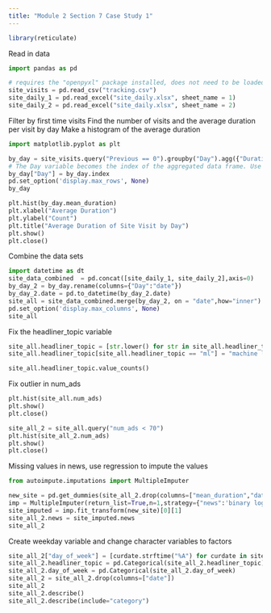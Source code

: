---
title: "Module 2 Section 7 Case Study 1"
---

```{r}
library(reticulate)
```

Read in data
```{python}
import pandas as pd

# requires the "openpyxl" package installed, does not need to be loaded
site_visits = pd.read_csv("tracking.csv")
site_daily_1 = pd.read_excel("site_daily.xlsx", sheet_name = 1)
site_daily_2 = pd.read_excel("site_daily.xlsx", sheet_name = 2)
```

Filter by first time visits
Find the number of visits and the average duration per visit by day
Make a histogram of the average duration
```{python}
import matplotlib.pyplot as plt

by_day = site_visits.query("Previous == 0").groupby("Day").agg({"Duration":"mean","Day":"count"}).rename(columns={"Duration":"mean_duration","Day":"num_visits"})
# The Day variable becomes the index of the aggregated data frame. Use this to make it part of the data frame as well
by_day["Day"] = by_day.index
pd.set_option('display.max_rows', None)
by_day

plt.hist(by_day.mean_duration)
plt.xlabel("Average Duration")
plt.ylabel("Count")
plt.title("Average Duration of Site Visit by Day")
plt.show()
plt.close()

```

Combine the data sets
```{python}
import datetime as dt
site_data_combined  = pd.concat([site_daily_1, site_daily_2],axis=0)
by_day_2 = by_day.rename(columns={"Day":"date"})
by_day_2.date = pd.to_datetime(by_day_2.date)
site_all = site_data_combined.merge(by_day_2, on = "date",how="inner")
pd.set_option('display.max_columns', None)
site_all
```

Fix the headliner_topic variable
```{python}

site_all.headliner_topic = [str.lower() for str in site_all.headliner_topic]
site_all.headliner_topic[site_all.headliner_topic == "ml"] = "machine learning"

site_all.headliner_topic.value_counts()
```

Fix outlier in num_ads
```{python}
plt.hist(site_all.num_ads)
plt.show()
plt.close()

site_all_2 = site_all.query("num_ads < 70")
plt.hist(site_all_2.num_ads)
plt.show()
plt.close()
```

Missing values in news, use regression to impute the values
```{python}
from autoimpute.imputations import MultipleImputer

new_site = pd.get_dummies(site_all_2.drop(columns=["mean_duration","date"]),drop_first=True)
imp = MultipleImputer(return_list=True,n=1,strategy={"news":'binary logistic'})
site_imputed = imp.fit_transform(new_site)[0][1]
site_all_2.news = site_imputed.news
site_all_2
```

Create weekday variable and change character variables to factors
```{python}
site_all_2["day_of_week"] = [curdate.strftime("%A") for curdate in site_all_2.date]
site_all_2.headliner_topic = pd.Categorical(site_all_2.headliner_topic)
site_all_2.day_of_week = pd.Categorical(site_all_2.day_of_week)
site_all_2 = site_all_2.drop(columns=["date"])
site_all_2
site_all_2.describe()
site_all_2.describe(include="category")

```
